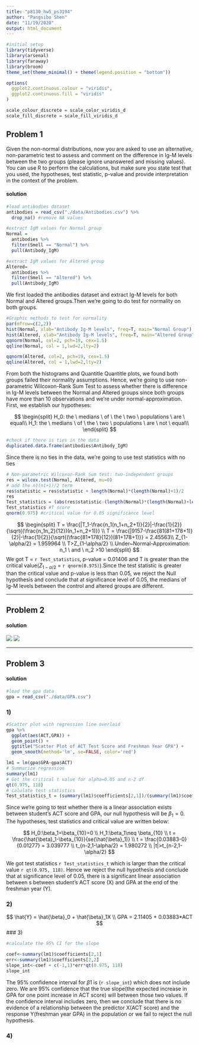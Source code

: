 ```yaml
---
title: "p8130_hw5_ps3194"
author: "Pangsibo Shen"
date: "11/19/2020"
output: html_document
---
```


```r
#initial setup
library(tidyverse)
library(arsenal)
library(faraway)
library(broom)
theme_set(theme_minimal() + theme(legend.position = "bottom"))

options(
  ggplot2.continuous.colour = "viridis",
  ggplot2.continuous.fill = "viridis"
)

scale_colour_discrete = scale_color_viridis_d
scale_fill_discrete = scale_fill_viridis_d
```

## Problem 1

Given the non-normal distributions, now you are asked to use an alternative, non-parametric test
to assess and comment on the difference in Ig-M levels between the two groups (please ignore
unanswered and missing values). You can use R to perform the calculations, but make sure you
state test that you used, the hypotheses, test statistic, p-value and provide interpretation in the
context of the problem.

#### solution

```r
#load antibodies dataset
antibodies = read_csv("./data/Antibodies.csv") %>%
  drop_na() #remove NA values

#extract IgM values for Normal group
Normal = 
  antibodies %>%
  filter(Smell == "Normal") %>%
  pull(Antibody_IgM)

#extract IgM values for Altered group
Altered=
  antibodies %>%
  filter(Smell == "Altered") %>%
  pull(Antibody_IgM)
```

We first loaded the antibodies dataset and extract Ig-M levels for both Normal and Altered groups.Then we're going to do test for normality on both groups.

```r
#Graphic methods to test for normality
par(mfrow=c(2,2))
hist(Normal, xlab="Antibody Ig-M levels", freq=T, main="Normal Group")
hist(Altered, xlab="Antibody Ig-M levels", freq=T, main="Altered Group")
qqnorm(Normal, col=2, pch=19, cex=1.5)
qqline(Normal, col = 1,lwd=2,lty=2)

qqnorm(Altered, col=2, pch=19, cex=1.5)
qqline(Altered, col = 1,lwd=2,lty=2)
```

From both the histograms and Quantitle Quantitle plots, we found both groups failed their normality assumptions. Hence, we're going to use non-parametric Wilcoxon-Rank Sum Test to assess whether there is difference in Ig-M levels between the Normal and Altered groups since both groups have more than 10 observations and we're under normal-approximation. First, we establish our hypotheses:


$$
\begin{split}
H_0: the \ medians \ of \ the \ two \ populations \ are \ equal\\
H_1: the \ medians \ of \ the \ two \ populations \ are \ not \ equal\\
\end{split}
$$

```r
#check if there is ties in the data
duplicated.data.frame(antibodies$Antibody_IgM)
```

Since there is no ties in the data, we're going to use test statistics with no ties

```r
# Non-parametric Wilcoxon-Rank Sum test: two-independent groups
res = wilcox.test(Normal, Altered, mu=0)
# add the n1(n1+1)/2 term
res$statistic = res$statistic + length(Normal)*(length(Normal)+1)/2
res
Test_statistics = (abs(res$statistic-(length(Normal)*(length(Normal)+length(Altered)+1))/2)-0.5)/sqrt(((length(Normal)*length(Altered))/12)*(length(Normal)+length(Altered)+1))
Test_statistics #T score
qnorm(0.975) #critical value for 0.05 significance level
```

$$
\begin{split}
T = \frac{|T_1-\frac{n_1(n_1+n_2+1)}{2}|-\frac{1}{2}}{\sqrt{(\frac{n_1n_2}{12})(n_1+n_2+1)}} \\
T = \frac{|9157-\frac{81(81+178+1)}{2}|-\frac{1}{2}}{\sqrt{(\frac{81*178}{12})(81+178+1)}} = 2.45563\\
Z_{1-\alpha/2} = 1.959964 \\
T>Z_{1-\alpha/2} \\
Under~Normal-Approximation: n_1 \ and \  n_2 >10
\end{split}
$$
We got T = `r Test_statistics`, p-value = 0.01406 and T is greater than the critical value($Z_{1-\alpha/2}$ = `r qnorm(0.975)`).Since the test statistic is greater than the critical value and p-value is less than 0.05, we reject the Null hypothesis and conclude that at significance level of 0.05, the medians of Ig-M levels between the control and altered groups are different. 

-------------------

## Problem 2

#### solution 

 ![](data/HW5_p2_part1.jpg)
  ![](data/HW5_p2_part2.jpg)

-----------------

## Problem 3

#### solution

```r
#load the gpa data
gpa = read_csv("./data/GPA.csv")
```

### 1)

```r
#Scatter plot with regression line overlaid  
gpa %>%
  ggplot(aes(ACT,GPA)) +
  geom_point() +
  ggtitle("Scatter Plot of ACT Test Score and Freshman Year GPA") +
  geom_smooth(method='lm', se=FALSE, color='red')
```
```r
lm1 = lm(gpa$GPA~gpa$ACT)
# Summarize regression
summary(lm1)
# Get the critical t value for alpha=0.05 and n-2 df
qt(0.975, 118)
# calulate test statistics 
Test_statistics_t = (summary(lm1)$coefficients[2,1])/(summary(lm1)$coefficients[2,2])
```

Since we're going to test whether there is a linear association exists between student’s ACT
score and GPA,  our null hypothesis will be $\beta_1 = 0$. The hypotheses, test statistics and critical value are written below:

$$
H_0:\beta_1=\beta_{10}=0 \\
H_1:\beta_1\neq \beta_{10} \\
t = \frac{\hat{\beta}_1-\beta_{10}}{se(\hat{\beta}_1)} \\
t = \frac{0.03883-0}{0.01277} = 3.039777 \\
t_{n-2,1-\alpha/2} = 1.980272 \\
|t|>t_{n-2,1-\alpha/2}
$$

We got test statistics `r Test_statistics_t` which is larger than the critical value `r qt(0.975, 118)`. Hence we reject the null hypothesis and conclude that at significance level of 0.05, there is a significant linear association between s between student’s ACT score (X) and GPA at the end of the freshman year (Y). 

### 2)

$$
\hat{Y} = \hat{\beta}_0 + \hat{\beta}_1X \\
GPA = 2.11405 + 0.03883*ACT
$$
### 3)

```r
#calculate the 95% CI for the slope

coef<-summary(lm1)$coefficients[2,1] 
err<-summary(lm1)$coefficients[2,2] 
slope_int<-coef + c(-1,1)*err*qt(0.975, 118)
slope_int
```
The 95% confidence interval for $\beta1$ is (`r slope_int`) which does not include zero. We are 95% confidence that the true slope(the expected increase in GPA for one point increase in ACT score) will between those two values. If the confidence interval includes zero, then we conclude that there is no evidence of a relationship between the predictor X(ACT score) and the response Y(freshman year GPA) in the population or we fail to reject the null hypothesis.

### 4)




